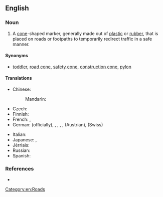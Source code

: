==English==
{{wikipedia}}

===Noun===
{{en-noun}}

# A [[cone]]-shaped marker, generally made out of [[plastic]] or [[rubber]], that is placed on roads or footpaths to temporarily redirect traffic in a safe manner.

====Synonyms====
* [[toddler]], [[road cone]], [[safety cone]], [[construction cone]], [[pylon]]

====Translations====
{{trans-top|a cone-shaped marker}}
* Chinese:
*: Mandarin: {{t|cmn|交通錐|tr=jiāo tōng zhuī|sc=Hani}}
* Czech: {{t-|cs|dopravní kužel|m}}
* Finnish: {{t-|fi|sulkukartio}}
* French: {{t+|fr|plot|m}}, {{t-|fr|cône de chantier|m}}
* German: {{t+|de|Leitkegel}} (officially), {{t+|de|Lübecker Hütchen}}, {{t+|de|Verkehrsleitkegel}}, {{t+|de|Pylon}}, {{t+|de|Verkehrshütchen}}, {{t-|de|Haberkornhütchen}} (Austrian), {{t-|de|Verkehrsstöggel}} (Swiss)
{{trans-mid}}
* Italian: {{t+|it|birillo|m}}
* Japanese: {{t|ja|ロードコーン|tr=rōdokōn|sc=Jpan}}, {{t|ja|三角コーン|tr=sangaku kōn|sc=Jpan}}
* Jèrriais: {{tø|roa-jer|cône dé trafi|f}}
* Russian: {{t|ru|дорожный конус|m|tr=doróžnyj kónus|sc=Cyrl}}
* Spanish: {{t-|es|cono de tráfico|m}}
{{trans-bottom}}

===References===
* {{pedialite|traffic cone}}

[[Category:en:Roads]]